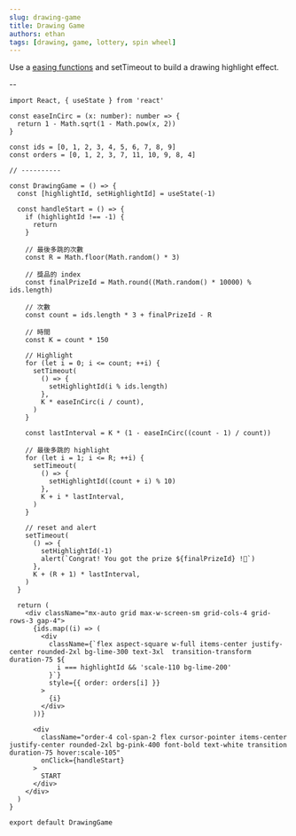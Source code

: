 ```yaml
---
slug: drawing-game
title: Drawing Game
authors: ethan
tags: [drawing, game, lottery, spin wheel]
---
```


Use a [easing functions](https://easings.net/) and setTimeout to build a drawing highlight effect.

<!--truncate-->


<DrawingGame />

--


```tsx title="DrawingGame.tsx"
import React, { useState } from 'react'

const easeInCirc = (x: number): number => {
  return 1 - Math.sqrt(1 - Math.pow(x, 2))
}

const ids = [0, 1, 2, 3, 4, 5, 6, 7, 8, 9]
const orders = [0, 1, 2, 3, 7, 11, 10, 9, 8, 4]

// ----------

const DrawingGame = () => {
  const [highlightId, setHighlightId] = useState(-1)

  const handleStart = () => {
    if (highlightId !== -1) {
      return
    }

    // 最後多跳的次數
    const R = Math.floor(Math.random() * 3)

    // 獎品的 index
    const finalPrizeId = Math.round((Math.random() * 10000) % ids.length)

    // 次數
    const count = ids.length * 3 + finalPrizeId - R

    // 時間
    const K = count * 150

    // Highlight
    for (let i = 0; i <= count; ++i) {
      setTimeout(
        () => {
          setHighlightId(i % ids.length)
        },
        K * easeInCirc(i / count),
      )
    }

    const lastInterval = K * (1 - easeInCirc((count - 1) / count))

    // 最後多跳的 highlight
    for (let i = 1; i <= R; ++i) {
      setTimeout(
        () => {
          setHighlightId((count + i) % 10)
        },
        K + i * lastInterval,
      )
    }

    // reset and alert
    setTimeout(
      () => {
        setHighlightId(-1)
        alert(`Congrat! You got the prize ${finalPrizeId} !👏`)
      },
      K + (R + 1) * lastInterval,
    )
  }

  return (
    <div className="mx-auto grid max-w-screen-sm grid-cols-4 grid-rows-3 gap-4">
      {ids.map((i) => (
        <div
          className={`flex aspect-square w-full items-center justify-center rounded-2xl bg-lime-300 text-3xl  transition-transform duration-75 ${
            i === highlightId && 'scale-110 bg-lime-200'
          }`}
          style={{ order: orders[i] }}
        >
          {i}
        </div>
      ))}

      <div
        className="order-4 col-span-2 flex cursor-pointer items-center justify-center rounded-2xl bg-pink-400 font-bold text-white transition duration-75 hover:scale-105"
        onClick={handleStart}
      >
        START
      </div>
    </div>
  )
}

export default DrawingGame

```